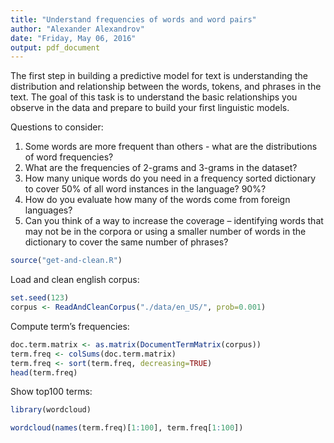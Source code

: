 ```yaml
---
title: "Understand frequencies of words and word pairs"
author: "Alexander Alexandrov"
date: "Friday, May 06, 2016"
output: pdf_document
---
```


The first step in building a predictive model for text is understanding the distribution and relationship between the words, tokens, and phrases in the text. The goal of this task is to understand the basic relationships you observe in the data and prepare to build your first linguistic models.

Questions to consider:

1. Some words are more frequent than others - what are the distributions of word frequencies?
2. What are the frequencies of 2-grams and 3-grams in the dataset?
3. How many unique words do you need in a frequency sorted dictionary to cover 50% of all word instances in the language? 90%?
4. How do you evaluate how many of the words come from foreign languages?
5. Can you think of a way to increase the coverage -- identifying words that may not be in the corpora or using a smaller number of words in the dictionary to cover the same number of phrases?

```r
source("get-and-clean.R")
```

Load and clean english corpus:
```r
set.seed(123)
corpus <- ReadAndCleanCorpus("./data/en_US/", prob=0.001)
```

Compute term's frequencies:
```r
doc.term.matrix <- as.matrix(DocumentTermMatrix(corpus))
term.freq <- colSums(doc.term.matrix)
term.freq <- sort(term.freq, decreasing=TRUE)
head(term.freq)
```

Show top100 terms:
```r
library(wordcloud)
```

```r
wordcloud(names(term.freq)[1:100], term.freq[1:100])
```
